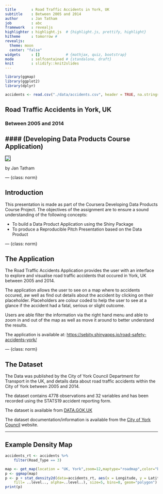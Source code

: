 ```yaml
---
title       : Road Traffic Accidents in York, UK
subtitle    : Between 2005 and 2014
author      : Jan Tatham
job         : abc
framework   : revealjs
highlighter : highlight.js  # {highlight.js, prettify, highlight}
hitheme     : tomorrow #
revealjs:
  theme: moon
  center: "false"
widgets     : []            # {mathjax, quiz, bootstrap}
mode        : selfcontained # {standalone, draft}
knit        : slidify::knit2slides
---
```


```r
library(ggmap)
library(ggplot2)
library(dplyr)

accidents <- read.csv("./data/accidents.csv", header = TRUE, na.strings = c("","NA","-1"))
```

<style>
.reveal p {
  color: #eeeeee;
  padding-bottom: 20px;
}

.reveal li {
  color: #aaaaaa;
  padding-bottom: 20px;
}

.reveal .norm p {
  text-align: left;
}

.reveal ul {
  display: block;
  text-align: left;
}

</style>


## Road Traffic Accidents in York, UK

### Between 2005 and 2014

#### (Developing Data Products Course Application)
-----------------------------------------

<img src="assets/img/rta.png" border="1">

by Jan Tatham

--- {class:  norm}

## Introduction

This presentation is made as part of the Coursera Developing Data Products Course Project.  The objectives of the assignment are to ensure a sound understanding of the following concepts:

* To build a Data Product Application using the Shiny Package
* To produce a Reproducible Pitch Presentation based on the Data Product


--- {class:  norm}

## The Application

The Road Traffic Accidents Application provides the user with an interface to explore and visualise road traffic accidents that occured in York, UK between 2005 and 2014.

The application allows the user to see on a map where to accidents occured, aw well as find out details about the accident by clicking on their placeholder.  Placeholders are colour coded to help the user to see at a glance if the accident had a fatal, serious or slight outcome.

Users are able filter the information via the right hand menu and able to zoom in and out of the map as well as move it around to better understand the results.

The application is available at: [https://sebity.shinyapps.io/road-safety-accidents-york/](https://sebity.shinyapps.io/road-safety-accidents-york/)

--- {class:  norm}

## The Dataset

The Data was published by the City of York Council Department for Transport in the UK, and details data about road traffic accidents within the City of York between 2005 and 2014.

The dataset contains 4778 observations and 32 variables and has been recorded using the STATS19 accident reporting form.

The dataset is available from [DATA.GOK.UK](http://data.yorkopendata.org/dataset/c0eec478-ef19-4234-826f-8efb9563eda2/resource/aa8bcb3d-3945-4347-adc9-24d8e1d3e05c/download/accidents.csv)

The dataset documentation/information is available from the [City of York Council](https://data.yorkopendata.org/dataset/road-safety) website.


---

## Example Density Map

```r
accidents_rt <- accidents %>%
    filter(Road_Type == 3)
```

```r
map <- get_map(location = "UK, York",zoom=12,maptype="roadmap",color="bw")
p <- ggmap(map)
p <- p + stat_density2d(data=accidents_rt, aes(x = Longitude, y = Latitude,
    fill= ..level.., alpha=..level..), size=5, bins=8, geom="polygon")
print(p)
```
